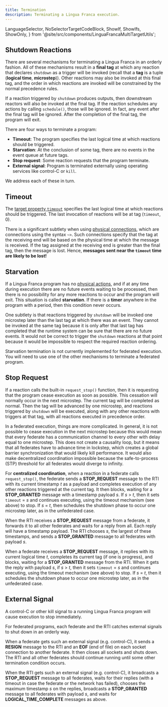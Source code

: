 ```yaml
---
title: Termination
description: Terminating a Lingua Franca execution.
---
```


  LanguageSelector,
  NoSelectorTargetCodeBlock,
  ShowIf, ShowIfs, ShowOnly,
} from '@site/src/components/LinguaFrancaMultiTargetUtils';

<LanguageSelector c cpp py rs ts />

## Shutdown Reactions

There are several mechanisms for terminating a Lingua Franca in an orderly fashion.
All of these mechanisms result in a **final tag** at which any reaction that declares `shutdown` as a trigger will be invoked (recall that a **tag** is a tuple (**logical time**, **microstep**)). Other reactions may also be invoked at this final tag, and the order in which reactions are invoked will be constrained by the normal precedence rules.

If a reaction triggered by `shutdown` produces outputs, then downstream reactors will also be invoked at the final tag. If the reaction schedules any actions by calling `schedule()`, those will be ignored. In fact, any event after the final tag will be ignored. After the completion of the final tag, the program will exit.

There are four ways to terminate a program:

- **Timeout**: The program specifies the last logical time at which reactions should be triggered.
- **Starvation**: At the conclusion of some tag, there are no events in the event queue at future tags.
- **Stop request**: Some reaction requests that the program terminate.
- **External signal**: Program is terminated externally using operating services like control-C or `kill`.

We address each of these in turn.

## Timeout

The [target property `timeout`](../reference/target-declaration.mdx#timeout) specifies the last logical time at which reactions should be triggered. The last invocation of reactions will be at tag (`timeout`, 0).

There is a significant subtlety when using [physical connections](<../writing-reactors/composing-reactors.mdx#physical-connections>), which are connections using the syntax `~>`. Such connections specify that the tag at the receiving end will be based on the physical time at which the message is received. If the tag assigned at the receiving end is greater than the final tag, then the message is lost. Hence, **messages sent near the `timeout` time are likely to be lost!**

## Starvation

If a Lingua Franca program has no [physical actions](<../writing-reactors/actions.mdx#physical-actions>), and if at any time during execution there are no future events waiting to be processed, then there is no possibility for any more reactions to occur and the program will exit. This situation is called **starvation**. If there is a **timer** anywhere in the program with a period, then this condition never occurs.

One subtlety is that reactions triggered by `shutdown` will be invoked one microstep later than the last tag at which there was an event. They cannot be invoked at the same tag because it is only after that last tag has completed that the runtime system can be sure that there are no future events. It would not be correct to trigger the `shutdown` reactions at that point because it would be impossible to respect the required reaction ordering.

<ShowOnly c py ts>

Starvation termination is not currently implemented for federated execution. You will need to use one of the other mechanisms to terminate a federated program.

</ShowOnly>

## Stop Request

If a reaction calls the built-in `request_stop()` function, then it is requesting that the program cease execution as soon as possible. This cessation will normally occur in the next microstep. The current tag will be completed as normal. Then the tag will be advanced by one microstep, and reactions triggered by `shutdown` will be executed, along with any other reactions with triggers at that tag, with all reactions executed in precedence order.

<ShowOnly c py ts>

In a federated execution, things are more complicated. In general, it is not possible to cease execution in the next microstep because this would mean that every federate has a communication channel to every other with delay equal to one microstep. This does not create a causality loop, but it means that all federates have to advance time in lockstep, which creates a global barrier synchronization that would likely kill performance. It would also make decentralized coordination impossible because the safe-to-process (STP) threshold for all federates would diverge to infinity.

For **centralized coordination**, when a reaction in a federate calls `request_stop()`, the federate sends a **STOP_REQUEST** message to the RTI with its current timestamp _t_ as a payload and completes execution of any other reactions triggered at the current tag. It then blocks, waiting for a **STOP_GRANTED** message with a timestamp payload _s_. If _s_ > _t_, then it sets `timeout` = _s_ and continues executing, using the timeout mechanism (see above) to stop. If _s_ = _t_, then schedules the shutdown phase to occur one microstep later, as in the unfederated case.

When the RTI receives a **STOP_REQUEST** message from a federate, it forwards it to all other federates and waits for a reply from all. Each reply will have a timestamp payload. The RTI chooses _s_, the largest of these timestamps, and sends a **STOP_GRANTED** message to all federates with payload _s_.

When a federate receives a **STOP_REQUEST** message, it replies with its current logical time _t_, completes its current tag (if one is progress), and blocks, waiting for a **STOP_GRANTED** message from the RTI. When it gets the reply with payload _s_, if _s_ > _t_, then it sets `timeout` = _s_ and continues executing, using the timeout mechanism (see above) to stop. If _s_ = _t_, then it schedules the shutdown phase to occur one microstep later, as in the unfederated case.

</ShowOnly>

## External Signal

A control-C or other kill signal to a running Lingua Franca program will cause execution to stop immediately.

<ShowOnly c py ts>

For federated programs, each federate and the RTI catches external signals to shut down in an orderly way.

When a federate gets such an external signal (e.g. control-C), it sends a **RESIGN** message to the RTI and an **EOF** (end of file) on each socket connection to another federate. It then closes all sockets and shuts down. The RTI and all other federates should continue running until some other termination condition occurs.

When the RTI gets such an external signal (e.g. control-C), it broadcasts a **STOP_REQUEST** message to all federates, waits for their replies (with a timeout in case the federate or the network has failed), chooses the maximum timestamp _s_ on the replies, broadcasts a **STOP_GRANTED** message to all federates with payload _s_, and waits for **LOGICAL_TIME_COMPLETE** messages as above.

</ShowOnly>
